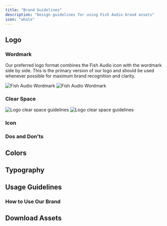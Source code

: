 ```yaml
---
title: "Brand Guidelines"
description: "Design guidelines for using Fish Audio brand assets"
icon: "whale"
---
```


## Logo

### Wordmark

Our preferred logo format combines the Fish Audio icon with the wordmark side by side.
This is the primary version of our logo and should be used whenever possible for maximum brand recognition and clarity.

<img
  className="block dark:hidden"
  src="/branding/light/fish-wordmark.svg"
  alt="Fish Audio Wordmark"
/>
<img
  className="hidden dark:block"
  src="/branding/dark/fish-wordmark.svg"
  alt="Fish Audio Wordmark"
/>

### Clear Space

<img
  className="block dark:hidden"
  src="/branding/light/wordmark-clearspace.svg"
  alt="Logo clear space guidelines"
/>
<img
  className="hidden dark:block"
  src="/branding/dark/wordmark-clearspace.svg"
  alt="Logo clear space guidelines"
/>

### Icon



### Dos and Don'ts



## Colors

## Typography

## Usage Guidelines

### How to Use Our Brand

## Download Assets
